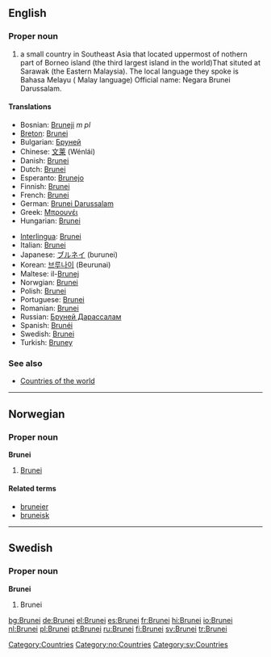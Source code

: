 ==English==
{{wikipedia}}

===Proper noun===
{{en-proper noun}}

# a small country in Southeast Asia that located uppermost of nothern part of Borneo island (the third largest island in the world)That situted at Sarawak (the Eastern Malaysia). The local language they spoke is Bahasa Melayu ( Malay language) Official name: Negara Brunei Darussalam.

====Translations====
{{top}}
*Bosnian: [[Bruneji]] ''m pl''
*[[Breton]]: [[Brunei]]
*Bulgarian: [[Бруней]]
*Chinese: [[文莱]] (Wénlái)
*Danish: [[Brunei]]
*Dutch: [[Brunei]]
*Esperanto: [[Brunejo]]
*Finnish: [[Brunei]]
*French: [[Brunei]]
*German: [[Brunei Darussalam]]
*Greek: [[Μπρουνέι]]
*Hungarian: [[Brunei]]
{{mid}}
*[[Interlingua]]: [[Brunei]]
*Italian: [[Brunei]]
*Japanese: [[ブルネイ]] (burunei)
*Korean: [[브루나이]] (Beurunai)
*Maltese: il-[[Brunej]]
*Norwgian: [[#Norwegian|Brunei]]
*Polish: [[Brunei]]
*Portuguese: [[Brunei]]
*Romanian: [[Brunei]]
*Russian: [[Бруней Дарассалам]]
*Spanish: [[Brunéi]]
*Swedish: [[Brunei]]
*Turkish: [[Bruney]]
{{bottom}}

===See also===
*[[Countries of the world]]

----

==Norwegian==

===Proper noun===
'''Brunei'''

# [[#English|Brunei]]

====Related terms====
*[[bruneier]]
*[[bruneisk]]

----

==Swedish==

===Proper noun===
'''Brunei'''

# Brunei

[[Category:Countries]]
[[Category:no:Countries]]
[[Category:sv:Countries]]

[[bg:Brunei]]
[[de:Brunei]]
[[el:Brunei]]
[[es:Brunei]]
[[fr:Brunei]]
[[hi:Brunei]]
[[io:Brunei]]
[[nl:Brunei]]
[[pl:Brunei]]
[[pt:Brunei]]
[[ru:Brunei]]
[[fi:Brunei]]
[[sv:Brunei]]
[[tr:Brunei]]